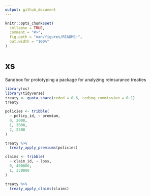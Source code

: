 ```yaml
---
output: github_document
---
```


<!-- README.md is generated from README.Rmd. Please edit that file -->

```r
knitr::opts_chunk$set(
  collapse = TRUE,
  comment = "#>",
  fig.path = "man/figures/README-",
  out.width = "100%"
)
```

# xs

<!-- badges: start -->
<!-- badges: end -->

Sandbox for prototyping a package for analyzing reinsurance treaties

```r
library(xs)
library(tidyverse)
treaty <- quota_share(ceded = 0.6, ceding_commission = 0.1)
treaty
```

```r
policies <- tribble(
  ~ policy_id, ~ premium,
  0, 2000,
  1, 3000,
  2, 2500
)

treaty %>%
  treaty_apply_premiums(policies)
```

```r
claims <- tribble(
  ~ claim_id, ~ loss,
  0, 400000,
  1, 350000
)

treaty %>%
  treaty_apply_claims(claims)
```
